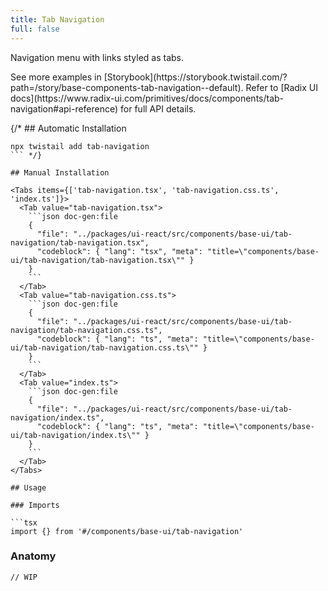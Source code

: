 ```yaml
---
title: Tab Navigation
full: false
---
```


Navigation menu with links styled as tabs.

<Callout type='info'>
  See more examples in [Storybook](https://storybook.twistail.com/?path=/story/base-components-tab-navigation--default).
  Refer to [Radix UI docs](https://www.radix-ui.com/primitives/docs/components/tab-navigation#api-reference) for full API details.
</Callout>

{/* ## Automatic Installation

```package-install
npx twistail add tab-navigation
``` */}

## Manual Installation

<Tabs items={['tab-navigation.tsx', 'tab-navigation.css.ts', 'index.ts']}>
  <Tab value="tab-navigation.tsx">
    ```json doc-gen:file
    {
      "file": "../packages/ui-react/src/components/base-ui/tab-navigation/tab-navigation.tsx",
      "codeblock": { "lang": "tsx", "meta": "title=\"components/base-ui/tab-navigation/tab-navigation.tsx\"" }
    }
    ```
  </Tab>
  <Tab value="tab-navigation.css.ts">
    ```json doc-gen:file
    {
      "file": "../packages/ui-react/src/components/base-ui/tab-navigation/tab-navigation.css.ts",
      "codeblock": { "lang": "ts", "meta": "title=\"components/base-ui/tab-navigation/tab-navigation.css.ts\"" }
    }
    ```
  </Tab>
  <Tab value="index.ts">
    ```json doc-gen:file
    {
      "file": "../packages/ui-react/src/components/base-ui/tab-navigation/index.ts",
      "codeblock": { "lang": "ts", "meta": "title=\"components/base-ui/tab-navigation/index.ts\"" }
    }
    ```
  </Tab>
</Tabs>

## Usage

### Imports

```tsx
import {} from '#/components/base-ui/tab-navigation'
```

### Anatomy

```tsx
// WIP
```
